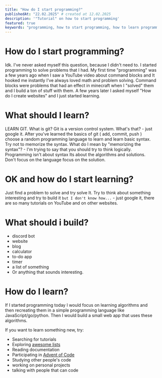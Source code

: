 ```yaml
---
title: "How do I start programming?"
publishedAt: "22.02.2025" # created at 12.02.2025
description: '"Tutorial" on how to start programming'
featured: true
keywords: "programming, how to start programming, how to learn programming, wiktrek, wiktrek.xyz, algorithms"
---
```


# How do I start programming?

Idk. I've never asked myself this question, because I didn't need to. I started programming to solve problems that I had. My first time "programming" was a few years ago when I saw a YouTube video about command blocks and It hooked me instantly I've always loved math and problem solving. Command blocks were problems that had an effect in minecraft when I "solved" them and I build a ton of stuff with them. A few years later I asked myself "How do I create websites" and I just started learning.

# What should I learn?

LEARN GIT. What is git? Git is a version control system. What's that? - just google it. After you've learned the basics of git ( add, commit, push ) choose a random programming language to learn and learn basic syntax. Try not to memorize the syntax. What do I mean by "memorizing the syntax"? - I'm trying to say that you should try to think logically. Programming isn't about syntax Its about the algorithms and solutions. Don't focus on the language focus on the solution.

# OK and how do I start learning?

Just find a problem to solve and try solve It. Try to think about something interesting and try to build it `but I don't know how...` - just google it, there are so many tutorials on YouTube and on other websites.

# What should i build?

- discord bot
- website
- blog
- calculator
- to-do app
- timer
- a list of something
- Or anything that sounds interesting.

# How do I learn?

If I started programming today I would focus on learning algorithms and then recreating them in a simple programming language like JavaScript/go/python. Then I would build a small web app that uses these algorithms.

If you want to learn something new, try:

- Searching for tutorials
- Exploring [awesome lists](https://github.com/topics/awesome-list)
- Reading documentation
- Participating in [Advent of Code](https://adventofcode.com/)
- Studying other people's code
- working on personal projects
- talking with people that can code
